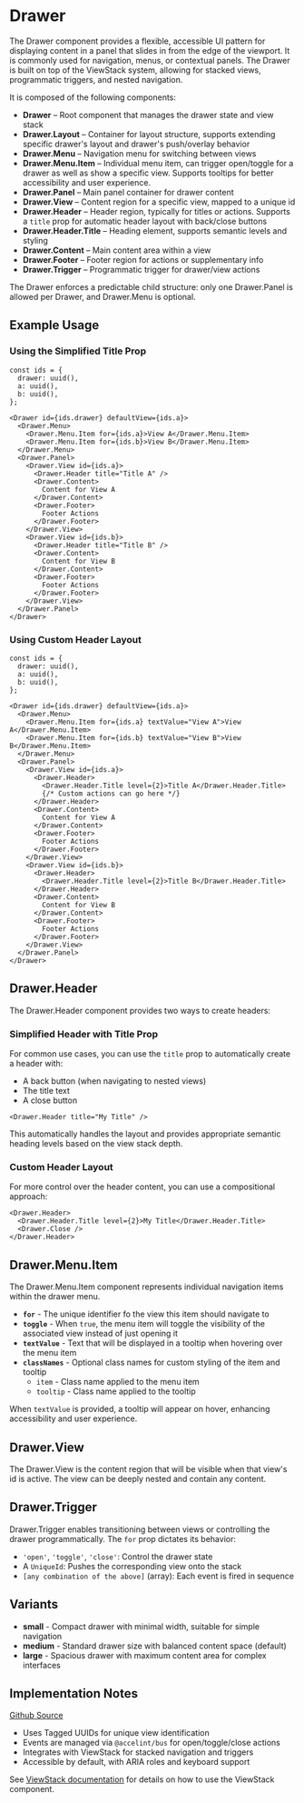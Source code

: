 

<Meta of={DrawerStories}/>

# Drawer

The Drawer component provides a flexible, accessible UI pattern for displaying content in a panel that slides in from the edge of the viewport. It is commonly used for navigation, menus, or contextual panels. The Drawer is built on top of the ViewStack system, allowing for stacked views, programmatic triggers, and nested navigation.

It is composed of the following components:

- **Drawer** – Root component that manages the drawer state and view stack
- **Drawer.Layout** – Container for layout structure, supports extending specific drawer's layout and drawer's push/overlay behavior
- **Drawer.Menu** – Navigation menu for switching between views
- **Drawer.Menu.Item** – Individual menu item, can trigger open/toggle for a drawer as well as show a specific view. Supports tooltips for better accessibility and user experience.
- **Drawer.Panel** – Main panel container for drawer content
- **Drawer.View** – Content region for a specific view, mapped to a unique id
- **Drawer.Header** – Header region, typically for titles or actions. Supports a `title` prop for automatic header layout with back/close buttons
- **Drawer.Header.Title** – Heading element, supports semantic levels and styling
- **Drawer.Content** – Main content area within a view
- **Drawer.Footer** – Footer region for actions or supplementary info
- **Drawer.Trigger** – Programmatic trigger for drawer/view actions

The Drawer enforces a predictable child structure: only one Drawer.Panel is allowed per Drawer, and Drawer.Menu is optional.

## Example Usage

### Using the Simplified Title Prop
```
const ids = {
  drawer: uuid(),
  a: uuid(),
  b: uuid(),
};

<Drawer id={ids.drawer} defaultView={ids.a}>
  <Drawer.Menu>
    <Drawer.Menu.Item for={ids.a}>View A</Drawer.Menu.Item>
    <Drawer.Menu.Item for={ids.b}>View B</Drawer.Menu.Item>
  </Drawer.Menu>
  <Drawer.Panel>
    <Drawer.View id={ids.a}>
      <Drawer.Header title="Title A" />
      <Drawer.Content>
        Content for View A
      </Drawer.Content>
      <Drawer.Footer>
        Footer Actions
      </Drawer.Footer>
    </Drawer.View>
    <Drawer.View id={ids.b}>
      <Drawer.Header title="Title B" />
      <Drawer.Content>
        Content for View B
      </Drawer.Content>
      <Drawer.Footer>
        Footer Actions
      </Drawer.Footer>
    </Drawer.View>
  </Drawer.Panel>
</Drawer>
```

### Using Custom Header Layout
```
const ids = {
  drawer: uuid(),
  a: uuid(),
  b: uuid(),
};

<Drawer id={ids.drawer} defaultView={ids.a}>
  <Drawer.Menu>
    <Drawer.Menu.Item for={ids.a} textValue="View A">View A</Drawer.Menu.Item>
    <Drawer.Menu.Item for={ids.b} textValue="View B">View B</Drawer.Menu.Item>
  </Drawer.Menu>
  <Drawer.Panel>
    <Drawer.View id={ids.a}>
      <Drawer.Header>
        <Drawer.Header.Title level={2}>Title A</Drawer.Header.Title>
        {/* Custom actions can go here */}
      </Drawer.Header>
      <Drawer.Content>
        Content for View A
      </Drawer.Content>
      <Drawer.Footer>
        Footer Actions
      </Drawer.Footer>
    </Drawer.View>
    <Drawer.View id={ids.b}>
      <Drawer.Header>
        <Drawer.Header.Title level={2}>Title B</Drawer.Header.Title>
      </Drawer.Header>
      <Drawer.Content>
        Content for View B
      </Drawer.Content>
      <Drawer.Footer>
        Footer Actions
      </Drawer.Footer>
    </Drawer.View>
  </Drawer.Panel>
</Drawer>
```

<Canvas of={DrawerStories.StaticHeaderFooter} />

## Drawer.Header

The Drawer.Header component provides two ways to create headers:

### Simplified Header with Title Prop

For common use cases, you can use the `title` prop to automatically create a header with:
- A back button (when navigating to nested views)
- The title text
- A close button

```
<Drawer.Header title="My Title" />
```

This automatically handles the layout and provides appropriate semantic heading levels based on the view stack depth.

### Custom Header Layout

For more control over the header content, you can use a compositional approach:

```
<Drawer.Header>
  <Drawer.Header.Title level={2}>My Title</Drawer.Header.Title>
  <Drawer.Close />
</Drawer.Header>
```
## Drawer.Menu.Item

The Drawer.Menu.Item component represents individual navigation items within the drawer menu.

- **`for`** - The unique identifier fo the view this item should navigate to
- **`toggle`** - When `true`, the menu item will toggle the visibility of the associated view instead of just opening it
- **`textValue`** - Text that will be displayed in a tooltip when hovering over the menu item
- **`classNames`** - Optional class names for custom styling of the item and tooltip
  - `item` - Class name applied to the menu item
  - `tooltip` - Class name applied to the tooltip

When `textValue` is provided, a tooltip will appear on hover, enhancing accessibility and user experience.

## Drawer.View

The Drawer.View is the content region that will be visible when that view's id is active. The view can be deeply nested and contain any content.

## Drawer.Trigger

Drawer.Trigger enables transitioning between views or controlling the drawer programmatically. The `for` prop dictates its behavior:

- `'open'`, `'toggle'`, `'close'`: Control the drawer state
- A `UniqueId`: Pushes the corresponding view onto the stack
- `[any combination of the above]` (array): Each event is fired in sequence

## Variants

* **small** - Compact drawer with minimal width, suitable for simple navigation
* **medium** - Standard drawer size with balanced content space (default)
* **large** - Spacious drawer with maximum content area for complex interfaces

## Implementation Notes

[Github Source](https://github.com/gohypergiant/standard-toolkit/tree/main/design-toolkit/components/src/components/drawer)

- Uses Tagged UUIDs for unique view identification
- Events are managed via `@accelint/bus` for open/toggle/close actions
- Integrates with ViewStack for stacked navigation and triggers
- Accessible by default, with ARIA roles and keyboard support

See [ViewStack documentation](?path=/docs/components-viewstack--playground) for details on how to use the ViewStack component.
